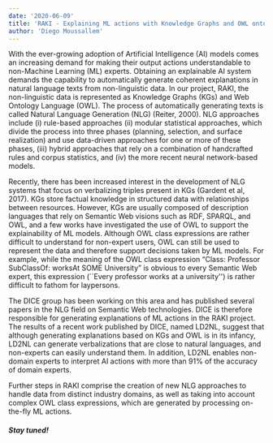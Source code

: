 ```yaml
---
date: '2020-06-09'
title: 'RAKI - Explaining ML actions with Knowledge Graphs and OWL ontologies'
author: 'Diego Moussallem'
---
```




With the ever-growing adoption of Artificial Intelligence (AI) models comes an increasing demand for making their output actions understandable to non-Machine Learning (ML) experts. Obtaining an explainable AI system demands the capability to automatically generate coherent explanations in natural language texts from non-linguistic data. In our project, RAKI, the non-linguistic data is represented as Knowledge Graphs (KGs) and Web Ontology Language (OWL). The process of automatically generating texts is called Natural Language Generation (NLG) (Reiter, 2000). NLG approaches include (i) rule-based approaches (ii) modular statistical approaches, which divide the process into three phases (planning, selection, and surface realization) and use data-driven approaches for one or more of these phases, (iii) hybrid approaches that rely on a combination of handcrafted rules and corpus statistics, and (iv) the more recent neural network-based models.

  

Recently, there has been increased interest in the development of NLG systems that focus on verbalizing triples present in KGs (Gardent et al, 2017). KGs store factual knowledge in structured data with relationships between resources. However, KGs are usually composed of description languages that rely on Semantic Web visions such as RDF, SPARQL, and OWL, and a few works have investigated the use of OWL to support the explainability of ML models. Although OWL class expressions are rather difficult to understand for non-expert users, OWL can still be used to represent the data and therefore support decisions taken by ML models. For example, while the meaning of the OWL class expression “Class: Professor SubClassOf: worksAt SOME University” is obvious to every Semantic Web expert, this expression (``Every professor works at a university'') is rather difficult to fathom for laypersons.

  

The DICE group has been working on this area and has published several papers in the NLG field on Semantic Web technologies. DICE is therefore responsible for generating explanations of ML actions in the RAKI project. The results of a recent work published by DICE, named LD2NL, suggest that although generating explanations based on KGs and OWL is in its infancy, LD2NL can generate verbalizations that are close to natural languages, and non-experts can easily understand them. In addition, LD2NL enables non-domain experts to interpret AI actions with more than 91% of the accuracy of domain experts.

  

Further steps in RAKI comprise the creation of new NLG approaches to handle data from distinct industry domains, as well as taking into account complex OWL class expressions, which are generated by processing on-the-fly ML actions.

##### Stay tuned!
